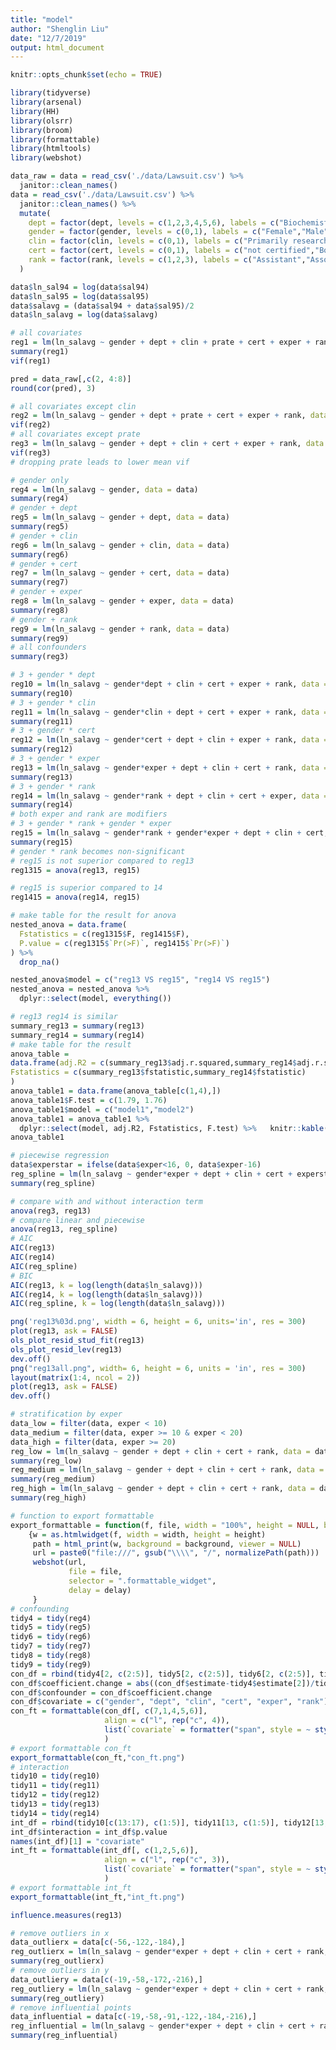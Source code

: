 ```yaml
---
title: "model"
author: "Shenglin Liu"
date: "12/7/2019"
output: html_document
---
```


```r
knitr::opts_chunk$set(echo = TRUE)
```

```r
library(tidyverse)
library(arsenal)
library(HH)
library(olsrr)
library(broom)
library(formattable)
library(htmltools)
library(webshot)
```

```r
data_raw = data = read_csv('./data/Lawsuit.csv') %>%
  janitor::clean_names()
data = read_csv('./data/Lawsuit.csv') %>%
  janitor::clean_names() %>%
  mutate(
    dept = factor(dept, levels = c(1,2,3,4,5,6), labels = c("Biochemistry/Molecular Biology","Physiology","Genetics","Pediatrics","Medicine","Surgery")),
    gender = factor(gender, levels = c(0,1), labels = c("Female","Male")),
    clin = factor(clin, levels = c(0,1), labels = c("Primarily research emphasis","Primarily clinical emphasis")),
    cert = factor(cert, levels = c(0,1), labels = c("not certified","Board certified")),
    rank = factor(rank, levels = c(1,2,3), labels = c("Assistant","Associate","Full"))
  )

data$ln_sal94 = log(data$sal94)
data$ln_sal95 = log(data$sal95)
data$salavg = (data$sal94 + data$sal95)/2
data$ln_salavg = log(data$salavg)
```

```r
# all covariates
reg1 = lm(ln_salavg ~ gender + dept + clin + prate + cert + exper + rank, data = data)
summary(reg1)
vif(reg1)

pred = data_raw[,c(2, 4:8)]
round(cor(pred), 3)

# all covariates except clin
reg2 = lm(ln_salavg ~ gender + dept + prate + cert + exper + rank, data = data)
vif(reg2)
# all covariates except prate
reg3 = lm(ln_salavg ~ gender + dept + clin + cert + exper + rank, data = data)
vif(reg3)
# dropping prate leads to lower mean vif
```

```r
# gender only
reg4 = lm(ln_salavg ~ gender, data = data)
summary(reg4)
# gender + dept
reg5 = lm(ln_salavg ~ gender + dept, data = data)
summary(reg5)
# gender + clin
reg6 = lm(ln_salavg ~ gender + clin, data = data)
summary(reg6)
# gender + cert
reg7 = lm(ln_salavg ~ gender + cert, data = data)
summary(reg7)
# gender + exper
reg8 = lm(ln_salavg ~ gender + exper, data = data)
summary(reg8)
# gender + rank
reg9 = lm(ln_salavg ~ gender + rank, data = data)
summary(reg9)
# all confounders
summary(reg3)
```


```r
# 3 + gender * dept
reg10 = lm(ln_salavg ~ gender*dept + clin + cert + exper + rank, data = data)
summary(reg10)
# 3 + gender * clin
reg11 = lm(ln_salavg ~ gender*clin + dept + cert + exper + rank, data = data)
summary(reg11)
# 3 + gender * cert
reg12 = lm(ln_salavg ~ gender*cert + dept + clin + exper + rank, data = data)
summary(reg12)
# 3 + gender * exper
reg13 = lm(ln_salavg ~ gender*exper + dept + clin + cert + rank, data = data)
summary(reg13)
# 3 + gender * rank
reg14 = lm(ln_salavg ~ gender*rank + dept + clin + cert + exper, data = data)
summary(reg14)
# both exper and rank are modifiers
# 3 + gender * rank + gender * exper
reg15 = lm(ln_salavg ~ gender*rank + gender*exper + dept + clin + cert, data = data)
summary(reg15)
# gender * rank becomes non-significant
# reg15 is not superior compared to reg13
reg1315 = anova(reg13, reg15)

# reg15 is superior compared to 14
reg1415 = anova(reg14, reg15)

# make table for the result for anova
nested_anova = data.frame(
  Fstatistics = c(reg1315$F, reg1415$F),
  P.value = c(reg1315$`Pr(>F)`, reg1415$`Pr(>F)`)
) %>% 
  drop_na() 

nested_anova$model = c("reg13 VS reg15", "reg14 VS reg15")
nested_anova = nested_anova %>% 
  dplyr::select(model, everything())

# reg13 reg14 is similar
summary_reg13 = summary(reg13)
summary_reg14 = summary(reg14)
# make table for the result
anova_table = 
data.frame(adj.R2 = c(summary_reg13$adj.r.squared,summary_reg14$adj.r.squared),
Fstatistics = c(summary_reg13$fstatistic,summary_reg14$fstatistic)
)
anova_table1 = data.frame(anova_table[c(1,4),])
anova_table1$F.test = c(1.79, 1.76)
anova_table1$model = c("model1","model2")
anova_table1 = anova_table1 %>% 
  dplyr::select(model, adj.R2, Fstatistics, F.test) %>%   knitr::kable()
anova_table1

```

```r
# piecewise regression
data$experstar = ifelse(data$exper<16, 0, data$exper-16)
reg_spline = lm(ln_salavg ~ gender*exper + dept + clin + cert + experstar + rank, data = data)
summary(reg_spline)
```

```r
# compare with and without interaction term
anova(reg3, reg13)
# compare linear and piecewise
anova(reg13, reg_spline)
# AIC
AIC(reg13)
AIC(reg14)
AIC(reg_spline)
# BIC 
AIC(reg13, k = log(length(data$ln_salavg)))
AIC(reg14, k = log(length(data$ln_salavg)))
AIC(reg_spline, k = log(length(data$ln_salavg)))
```

```r
png('reg13%03d.png', width = 6, height = 6, units='in', res = 300)
plot(reg13, ask = FALSE)
ols_plot_resid_stud_fit(reg13)
ols_plot_resid_lev(reg13)
dev.off()
png("reg13all.png", width= 6, height = 6, units = 'in', res = 300)
layout(matrix(1:4, ncol = 2))
plot(reg13, ask = FALSE)
dev.off()
```

```r
# stratification by exper
data_low = filter(data, exper < 10)
data_medium = filter(data, exper >= 10 & exper < 20)
data_high = filter(data, exper >= 20)
reg_low = lm(ln_salavg ~ gender + dept + clin + cert + rank, data = data_low)
summary(reg_low)
reg_medium = lm(ln_salavg ~ gender + dept + clin + cert + rank, data = data_medium)
summary(reg_medium)
reg_high = lm(ln_salavg ~ gender + dept + clin + cert + rank, data = data_high)
summary(reg_high)
```

```r
# function to export formattable
export_formattable = function(f, file, width = "100%", height = NULL, background = "white", delay = 0.2)
    {w = as.htmlwidget(f, width = width, height = height)
     path = html_print(w, background = background, viewer = NULL)
     url = paste0("file:///", gsub("\\\\", "/", normalizePath(path)))
     webshot(url,
             file = file,
             selector = ".formattable_widget",
             delay = delay)
     }
# confounding
tidy4 = tidy(reg4)
tidy5 = tidy(reg5)
tidy6 = tidy(reg6)
tidy7 = tidy(reg7)
tidy8 = tidy(reg8)
tidy9 = tidy(reg9)
con_df = rbind(tidy4[2, c(2:5)], tidy5[2, c(2:5)], tidy6[2, c(2:5)], tidy7[2, c(2:5)], tidy8[2, c(2:5)], tidy9[2, c(2:5)])
con_df$coefficient.change = abs((con_df$estimate-tidy4$estimate[2])/tidy4$estimate[2])
con_df$confounder = con_df$coefficient.change
con_df$covariate = c("gender", "dept", "clin", "cert", "exper", "rank")
con_ft = formattable(con_df[, c(7,1,4,5,6)], 
                     align = c("l", rep("c", 4)),
                     list(`covariate` = formatter("span", style = ~ style(color = "grey", font.weight = "bold")), `coefficient.change` = percent, `confounder` = formatter("span", x ~ icontext(ifelse(x > 0.1, "ok", "remove"), ifelse(x > 0.1, "Yes", "No")), style = x ~ style(color = ifelse(x > 0.1, "green", "red"))))
                     )
# export formattable con_ft
export_formattable(con_ft,"con_ft.png")
# interaction
tidy10 = tidy(reg10)
tidy11 = tidy(reg11)
tidy12 = tidy(reg12)
tidy13 = tidy(reg13)
tidy14 = tidy(reg14)
int_df = rbind(tidy10[c(13:17), c(1:5)], tidy11[13, c(1:5)], tidy12[13, c(1:5)], tidy13[13, c(1:5)], tidy14[c(13:14), c(1:5)])
int_df$interaction = int_df$p.value
names(int_df)[1] = "covariate"
int_ft = formattable(int_df[, c(1,2,5,6)], 
                     align = c("l", rep("c", 3)),
                     list(`covariate` = formatter("span", style = ~ style(color = "grey", font.weight = "bold")), `interaction` = formatter("span", x ~ icontext(ifelse(x < 0.05, "ok", "remove"), ifelse(x < 0.05, "Yes", "No")), style = x ~ style(color = ifelse(x < 0.05, "green", "red"))))
                     )
# export formattable int_ft
export_formattable(int_ft,"int_ft.png")
```

```r
influence.measures(reg13)
```

```r
# remove outliers in x
data_outlierx = data[c(-56,-122,-184),]
reg_outlierx = lm(ln_salavg ~ gender*exper + dept + clin + cert + rank, data = data_outlierx)
summary(reg_outlierx)
# remove outliers in y
data_outliery = data[c(-19,-58,-172,-216),]
reg_outliery = lm(ln_salavg ~ gender*exper + dept + clin + cert + rank, data = data_outliery)
summary(reg_outliery)
# remove influential points
data_influential = data[c(-19,-58,-91,-122,-184,-216),]
reg_influential = lm(ln_salavg ~ gender*exper + dept + clin + cert + rank, data = data_influential)
summary(reg_influential)
```



